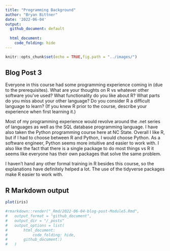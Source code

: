 ```yaml
---
title: "Programming Background"
author: "Bryan Bittner"
date: '2022-06-04'
output: 
  github_document: default
   
  html_document:
    code_folding: hide
---
```


```r
knitr::opts_chunk$set(echo = TRUE,fig.path = "../images/")
```

## Blog Post 3

Everyone in this course had some programming experience coming in (due to the prerequisites).  What are your thoughts on R vs whatever other software you've used? What functionality do you like about R?  What parts do you miss about your other language?  Do you consider R a difficult language to learn? (If you knew R prior to the course, describe your experience when first learning it.)

Most of my programming experience would revolve around the .net series of languages as well as the SQL database programming language. I have also taken the Python programming course here at NC State. Overall I like R, but if I had to choose between R and Python, I would choose Python. As a software engineer, Python seems more intuitive and easier to work with. I also like the fact that there is a single package to do most things vs R it seems like everyone has their own packages that solve the same problem. 

I haven't hand any other formal training in R besides this course, so the explanations have definitely helped a lot. The use of the tidyverse packages make R easier to work with.

## R Markdown output

```r
plot(iris)
```


```r
#rmarkdown::render("_Rmd/2022-06-04-blog-post-Module5.Rmd", 
#	output_format = "github_document", 
#	output_dir = "/_posts"
#	output_options = list(
#		html_document:
#			code_folding: hide,
#		github_document:)
#	)
```

